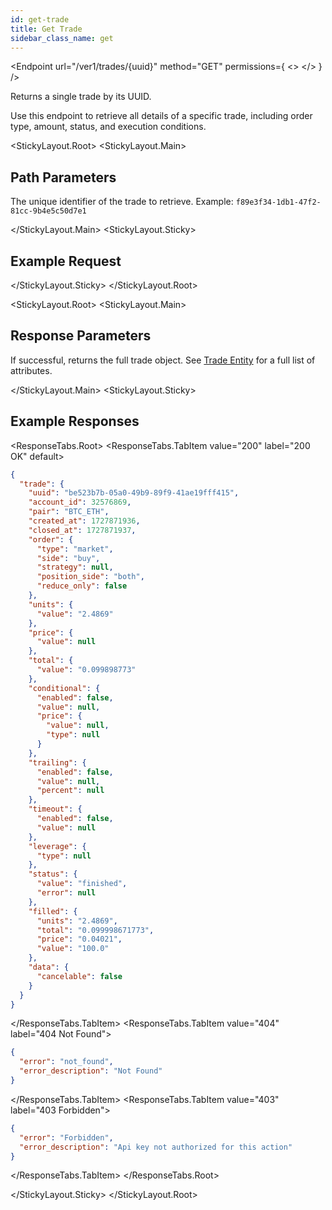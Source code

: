 ```yaml
---
id: get-trade
title: Get Trade
sidebar_class_name: get
---
```



<Endpoint
  url="/ver1/trades/{uuid}"
  method="GET"
  permissions={
    <>
      <Permission title="Permission" description="SMART_TRADES_READ" />
      <Permission title="Security" description="SIGNED" />
    </>
  }
/>

Returns a single trade by its UUID.

<Informer variant="info">
  Use this endpoint to retrieve all details of a specific trade, including order type, amount, status, and execution conditions.
</Informer>

<Separator />

<StickyLayout.Root>
  <StickyLayout.Main>

## Path Parameters

<ApiParam name="uuid" type="string" id="uuid" required>
  The unique identifier of the trade to retrieve. Example: <code>f89e3f34-1db1-47f2-81cc-9b4e5c50d7e1</code>
</ApiParam>

  </StickyLayout.Main>
  <StickyLayout.Sticky>

## Example Request

<NoContentEndpoint method="GET" endpoint="/ver1/trades/f89e3f34-1db1-47f2-81cc-9b4e5c50d7e1" />

  </StickyLayout.Sticky>
</StickyLayout.Root>

<StickyLayout.Root>
  <StickyLayout.Main>

## Response Parameters

If successful, returns the full trade object. See [Trade Entity](/smart-trade/smart-trade-entity) for a full list of attributes.

  </StickyLayout.Main>
  <StickyLayout.Sticky>

## Example Responses

<ResponseTabs.Root>
  <ResponseTabs.TabItem value="200" label="200 OK" default>

```json
{
  "trade": {
    "uuid": "be523b7b-05a0-49b9-89f9-41ae19fff415",
    "account_id": 32576869,
    "pair": "BTC_ETH",
    "created_at": 1727871936,
    "closed_at": 1727871937,
    "order": {
      "type": "market",
      "side": "buy",
      "strategy": null,
      "position_side": "both",
      "reduce_only": false
    },
    "units": {
      "value": "2.4869"
    },
    "price": {
      "value": null
    },
    "total": {
      "value": "0.099898773"
    },
    "conditional": {
      "enabled": false,
      "value": null,
      "price": {
        "value": null,
        "type": null
      }
    },
    "trailing": {
      "enabled": false,
      "value": null,
      "percent": null
    },
    "timeout": {
      "enabled": false,
      "value": null
    },
    "leverage": {
      "type": null
    },
    "status": {
      "value": "finished",
      "error": null
    },
    "filled": {
      "units": "2.4869",
      "total": "0.099998671773",
      "price": "0.04021",
      "value": "100.0"
    },
    "data": {
      "cancelable": false
    }
  }
}
```

  </ResponseTabs.TabItem>
  <ResponseTabs.TabItem value="404" label="404 Not Found">

```json
{
  "error": "not_found",
  "error_description": "Not Found"
}
```

  </ResponseTabs.TabItem>
  <ResponseTabs.TabItem value="403" label="403 Forbidden">

```json
{
  "error": "Forbidden",
  "error_description": "Api key not authorized for this action"
}
```

  </ResponseTabs.TabItem>
</ResponseTabs.Root>

  </StickyLayout.Sticky>
</StickyLayout.Root>